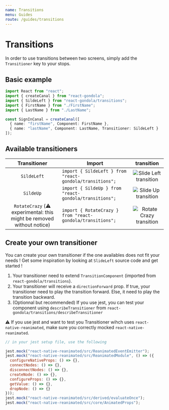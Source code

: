 ```yaml
---
name: Transitions
menu: Guides
route: /guides/transitions
---
```


# Transitions

In order to use transitions between two screens, simply add the `Transitioner` key to your stops.

## Basic example

```ts
import React from "react";
import { createCanal } from "react-gondola";
import { SildeLeft } from "react-gondola/transitions";
import { FirstName } from "./FirstName";
import { LastName } from "./LastName";

const SignInCanal = createCanal([
  { name: "firstName", Component: FirstName },
  { name: "lastName", Component: LastName, Transitioner: SildeLeft }
]);
```

## Available transitioners

|                             Transitioner                              | Import                                                     |                      transition                      |
| :-------------------------------------------------------------------: | ---------------------------------------------------------- | :--------------------------------------------------: |
|                              `SildeLeft`                              | `import { SildeLeft } from "react-gondola/transitions";`   |   ![Slide Left transition](./assets/slideLeft.gif)   |
|                               `SildeUp`                               | `import { SildeUp } from "react-gondola/transitions";`     |     ![Slide Up transition](./assets/slideUp.gif)     |
| `RotateCrazy` (⚠️ experimental: this might be removed without notice) | `import { RotateCrazy } from "react-gondola/transitions";` | ![Rotate Crazy transition](./assets/rotateCrazy.gif) |

## Create your own transitioner

You can create your own transitioner if the one availables does not fit your needs ! Get some inspiration by looking at `SlideLeft` source code and get started !

1. Your transitioner need to extend `TransitionComponent` (imported from `react-gondola/transitions`).
2. Your transitioner will receive a `directionForward` prop. If true, your transitioner need to play the transition forward. Else, it need to play the transition backward.
3. (Optionnal but recommended) If you use jest, you can test your component using `describeTransitioner` from `react-gondola/transitions/describeTransitioner`

⚠️ If you use jest and want to test you Transitioner wihch uses `react-native-reanimated`, make sure you correctly mocked `react-native-reanimated`.

```js
// in your jest setup file, use the following

jest.mock("react-native-reanimated/src/ReanimatedEventEmitter");
jest.mock("react-native-reanimated/src/ReanimatedModule", () => ({
  configureNativeProps: () => {},
  connectNodes: () => {},
  disconnectNodes: () => {},
  createNode: () => {},
  configureProps: () => {},
  getValue: () => {},
  dropNode: () => {}
}));
jest.mock("react-native-reanimated/src/derived/evaluateOnce");
jest.mock("react-native-reanimated/src/core/AnimatedProps");
```
